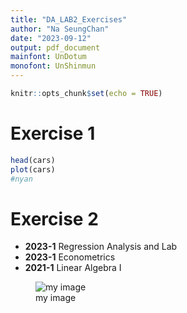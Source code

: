 ```yaml
---
title: "DA_LAB2_Exercises"
author: "Na SeungChan"
date: "2023-09-12"
output: pdf_document
mainfont: UnDotum
monofont: UnShinmun
---
```


```r
knitr::opts_chunk$set(echo = TRUE)
```



# Exercise 1


```r
head(cars)
plot(cars)
#nyan
```



# Exercise 2


* __2023-1__ Regression Analysis and Lab
* __2023-1__ Econometrics
* __2021-1__ Linear Algebra I


![my image](https://www.google.com/images/branding/googlelogo/2x/googlelogo_color_272x92dp.png)


